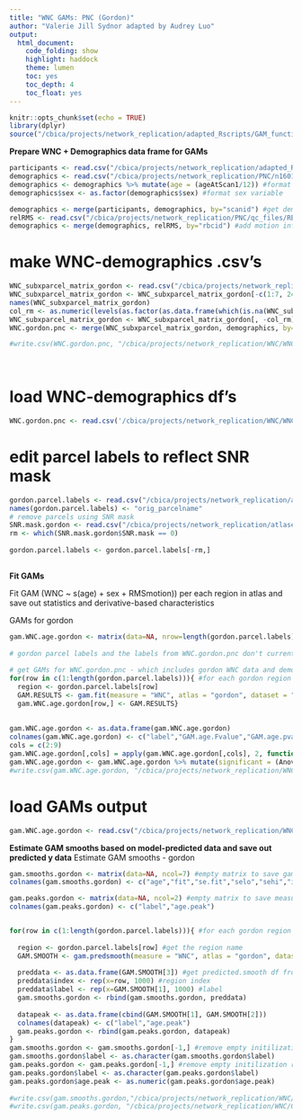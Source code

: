 ```yaml
---
title: "WNC GAMs: PNC (Gordon)"
author: "Valerie Jill Sydnor adapted by Audrey Luo"
output:
  html_document:
    code_folding: show
    highlight: haddock
    theme: lumen
    toc: yes
    toc_depth: 4
    toc_float: yes
---
```


```r
knitr::opts_chunk$set(echo = TRUE)
library(dplyr)
source("/cbica/projects/network_replication/adapted_Rscripts/GAM_functions.R")
```


**Prepare WNC + Demographics data frame for GAMs**

```r
participants <- read.csv("/cbica/projects/network_replication/adapted_Rscripts/participants_allIDs.csv") #final study sample pnc IDs (bblid/scanid) from Adam Pines's multiscale paper
demographics <- read.csv("/cbica/projects/network_replication/PNC/n1601_demographics_go1_20161212.csv") #PNC demographics information
demographics <- demographics %>% mutate(age = (ageAtScan1/12)) #format age variable
demographics$sex <- as.factor(demographics$sex) #format sex variable

demographics <- merge(participants, demographics, by="scanid") #get demographics for final study sample only via ID matching
relRMS <- read.csv("/cbica/projects/network_replication/PNC/qc_files/RBC_PNC_relMeans.csv") 
demographics <- merge(demographics, relRMS, by="rbcid") #add motion information to demographics df
```

# make WNC-demographics .csv's
```r
WNC_subxparcel_matrix_gordon <- read.csv("/cbica/projects/network_replication/WNC/WNC_subxparcel_matrix_gordon.csv") #participant x gordon region WNC spreadsheet
WNC_subxparcel_matrix_gordon <- WNC_subxparcel_matrix_gordon[-c(1:7, 24, 690, 691),] # the subjects that should've been removed earlier 
names(WNC_subxparcel_matrix_gordon)
col_rm <- as.numeric(levels(as.factor(as.data.frame(which(is.na(WNC_subxparcel_matrix_gordon), arr.ind=TRUE))$col)))
WNC_subxparcel_matrix_gordon <- WNC_subxparcel_matrix_gordon[, -col_rm]
WNC.gordon.pnc <- merge(WNC_subxparcel_matrix_gordon, demographics, by="rbcid") #get gordon WNC data and demographics for final study sample via ID matching

#write.csv(WNC.gordon.pnc, "/cbica/projects/network_replication/WNC/WNCgordon_demographics_finalsample.csv")
 
 
```

# load WNC-demographics df's
```r
WNC.gordon.pnc <- read.csv('/cbica/projects/network_replication/WNC/WNCgordon_demographics_finalsample.csv')
```


# edit parcel labels to reflect SNR mask
```r
gordon.parcel.labels <- read.csv("/cbica/projects/network_replication/atlases/parcellations/gordon_regionlist_xcp.csv", header = F) #gordon parcel names in order of surface data
names(gordon.parcel.labels) <- "orig_parcelname"
# remove parcels using SNR mask
SNR.mask.gordon <- read.csv("/cbica/projects/network_replication/atlases/Masks/SNRmask_gordon.csv")
rm <- which(SNR.mask.gordon$SNR.mask == 0)
 
gordon.parcel.labels <- gordon.parcel.labels[-rm,]
  
```

**Fit GAMs**

Fit GAM (WNC ~ s(age) + sex + RMSmotion)) per each region in atlas and save out statistics and derivative-based characteristics

GAMs for gordon
```r
gam.WNC.age.gordon <- matrix(data=NA, nrow=length(gordon.parcel.labels), ncol=9) #empty matrix to save gam.fit output to
 
# gordon parcel labels and the labels from WNC.gordon.pnc don't currently match. And I don't think parcelnames can begin with a number. following 2 lines fixes this
 
# get GAMs for WNC.gordon.pnc - which includes gordon WNC data and demographics
for(row in c(1:length(gordon.parcel.labels))){ #for each gordon region
  region <- gordon.parcel.labels[row] 
  GAM.RESULTS <- gam.fit(measure = "WNC", atlas = "gordon", dataset = "pnc", region = region, smooth_var = "age", covariates = "sex + RMSmotion") #run the gam.fit function
  gam.WNC.age.gordon[row,] <- GAM.RESULTS}
 
 
gam.WNC.age.gordon <- as.data.frame(gam.WNC.age.gordon)
colnames(gam.WNC.age.gordon) <- c("label","GAM.age.Fvalue","GAM.age.pvalue","GAM.age.AdjRsq","Anova.age.pvalue","age.onsetchange","age.peakchange","maxage.WNC.increase","age.maturation" )
cols = c(2:9)    
gam.WNC.age.gordon[,cols] = apply(gam.WNC.age.gordon[,cols], 2, function(x) as.numeric(as.character(x)))
gam.WNC.age.gordon <- gam.WNC.age.gordon %>% mutate(significant = (Anova.age.pvalue < 0.05))
#write.csv(gam.WNC.age.gordon, "/cbica/projects/network_replication/WNC/GAM/GAMresults.WNC.age.gordon.csv", row.names = F, quote = F)
```
 
# load GAMs output
```r
gam.WNC.age.gordon <- read.csv("/cbica/projects/network_replication/WNC/GAM/GAMresults.WNC.age.gordon.csv")
```



**Estimate GAM smooths based on model-predicted data and save out predicted y data**
Estimate GAM smooths - gordon
```r
gam.smooths.gordon <- matrix(data=NA, ncol=7) #empty matrix to save gam.predsmooth fits to
colnames(gam.smooths.gordon) <- c("age","fit","se.fit","selo","sehi","index","label")

gam.peaks.gordon <- matrix(data=NA, ncol=2) #empty matrix to save measure peaks to (value of x when y is predicted to be maximal)
colnames(gam.peaks.gordon) <- c("label","age.peak")


for(row in c(1:length(gordon.parcel.labels))){ #for each gordon region
  
  region <- gordon.parcel.labels[row] #get the region name
  GAM.SMOOTH <- gam.predsmooth(measure = "WNC", atlas = "gordon", dataset = "pnc", region = region, smooth_var = "age", covariates = "sex + RMSmotion") #run the gam.predsmooth function
  
  preddata <- as.data.frame(GAM.SMOOTH[3]) #get predicted.smooth df from function output
  preddata$index <- rep(x=row, 1000) #region index
  preddata$label <- rep(x=GAM.SMOOTH[1], 1000) #label
  gam.smooths.gordon <- rbind(gam.smooths.gordon, preddata)
  
  datapeak <- as.data.frame(cbind(GAM.SMOOTH[1], GAM.SMOOTH[2]))
  colnames(datapeak) <- c("label","age.peak")
  gam.peaks.gordon <- rbind(gam.peaks.gordon, datapeak)
}
gam.smooths.gordon <- gam.smooths.gordon[-1,] #remove empty initilization row
gam.smooths.gordon$label <- as.character(gam.smooths.gordon$label)
gam.peaks.gordon <- gam.peaks.gordon[-1,] #remove empty initilization row
gam.peaks.gordon$label <- as.character(gam.peaks.gordon$label)
gam.peaks.gordon$age.peak <- as.numeric(gam.peaks.gordon$age.peak)
 
#write.csv(gam.smooths.gordon,"/cbica/projects/network_replication/WNC/GAM/GAMsmoothfits.WNC.age.gordon.csv", row.names = F, quote = F)
#write.csv(gam.peaks.gordon, "/cbica/projects/network_replication/WNC/GAM/GAMpeaks.WNC.age.gordon.csv", row.names = F, quote = F)
 
```
